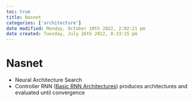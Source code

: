 ```yaml
---
toc: true
title: Nasnet
categories: ['architecture']
date modified: Monday, October 10th 2022, 2:02:21 pm
date created: Tuesday, July 26th 2022, 8:33:15 pm
---
```


# Nasnet
- Neural Architecture Search
- Controller RNN ([Basic RNN Architectures](Basic%20RNN%20Architectures.qmd)) produces architectures and evaluated until convergence



